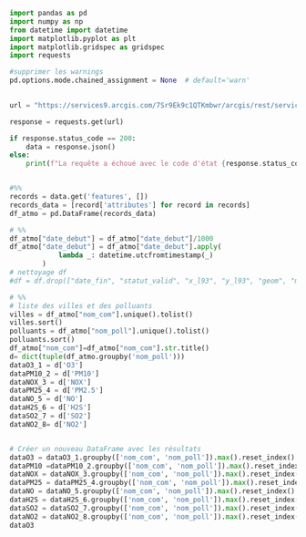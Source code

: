 ```python
import pandas as pd
import numpy as np
from datetime import datetime
import matplotlib.pyplot as plt
import matplotlib.gridspec as gridspec
import requests

#supprimer les warnings
pd.options.mode.chained_assignment = None  # default='warn'
 

url = "https://services9.arcgis.com/7Sr9Ek9c1QTKmbwr/arcgis/rest/services/mesures_occitanie_mensuelle_poll_princ/FeatureServer/0/query?where=1%3D1&outFields=nom_com,nom_poll,valeur,date_debut,date_fin&outSR=4326&f=json"

response = requests.get(url)

if response.status_code == 200:
    data = response.json()
else:
    print(f"La requête a échoué avec le code d'état {response.status_code}")


#%%
records = data.get('features', [])
records_data = [record['attributes'] for record in records]
df_atmo = pd.DataFrame(records_data)

# %%
df_atmo["date_debut"] = df_atmo["date_debut"]/1000
df_atmo["date_debut"] = df_atmo["date_debut"].apply(
            lambda _: datetime.utcfromtimestamp(_)
        )
# nettoyage df
#df = df.drop(["date_fin", "statut_valid", "x_l93", "y_l93", "geom", "metrique"], axis=1)

# %%
# liste des villes et des polluants
villes = df_atmo["nom_com"].unique().tolist()
villes.sort()
polluants = df_atmo["nom_poll"].unique().tolist()
polluants.sort()
df_atmo["nom_com"]=df_atmo["nom_com"].str.title()
d= dict(tuple(df_atmo.groupby('nom_poll')))
dataO3_1 = d['O3']
dataPM10_2 = d['PM10']
dataNOX_3 = d['NOX']
dataPM25_4 = d['PM2.5']
dataNO_5 = d['NO']
dataH2S_6 = d['H2S']
dataSO2_7 = d['SO2']
dataNO2_8= d['NO2']


# Créer un nouveau DataFrame avec les résultats
dataO3 = dataO3_1.groupby(['nom_com', 'nom_poll']).max().reset_index()
dataPM10 =dataPM10_2.groupby(['nom_com', 'nom_poll']).max().reset_index()
dataNOX = dataNOX_3.groupby(['nom_com', 'nom_poll']).max().reset_index()
dataPM25 = dataPM25_4.groupby(['nom_com', 'nom_poll']).max().reset_index()
dataNO = dataNO_5.groupby(['nom_com', 'nom_poll']).max().reset_index()
dataH2S = dataH2S_6.groupby(['nom_com', 'nom_poll']).max().reset_index()
dataSO2 = dataSO2_7.groupby(['nom_com', 'nom_poll']).max().reset_index()
dataNO2 = dataNO2_8.groupby(['nom_com', 'nom_poll']).max().reset_index()
dataO3
```
